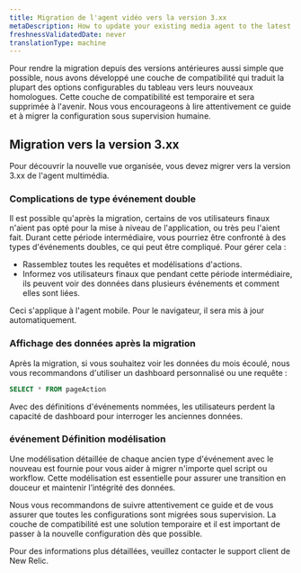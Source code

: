 ```yaml
---
title: Migration de l'agent vidéo vers la version 3.xx
metaDescription: How to update your existing media agent to the latest version.
freshnessValidatedDate: never
translationType: machine
---
```


Pour rendre la migration depuis des versions antérieures aussi simple que possible, nous avons développé une couche de compatibilité qui traduit la plupart des options configurables du tableau vers leurs nouveaux homologues. Cette couche de compatibilité est temporaire et sera supprimée à l&apos;avenir. Nous vous encourageons à lire attentivement ce guide et à migrer la configuration sous supervision humaine.

## Migration vers la version 3.xx

Pour découvrir la nouvelle vue organisée, vous devez migrer vers la version 3.xx de l&apos;agent multimédia.

### Complications de type événement double

Il est possible qu&apos;après la migration, certains de vos utilisateurs finaux n&apos;aient pas opté pour la mise à niveau de l&apos;application, ou très peu l&apos;aient fait. Durant cette période intermédiaire, vous pourriez être confronté à des types d&apos;événements doubles, ce qui peut être compliqué. Pour gérer cela :

* Rassemblez toutes les requêtes et modélisations d&apos;actions.
* Informez vos utilisateurs finaux que pendant cette période intermédiaire, ils peuvent voir des données dans plusieurs événements et comment elles sont liées.

<Callout variant="important">
  Ceci s&apos;applique à l&apos;agent mobile. Pour le navigateur, il sera mis à jour automatiquement.
</Callout>

### Affichage des données après la migration

Après la migration, si vous souhaitez voir les données du mois écoulé, nous vous recommandons d&apos;utiliser un dashboard personnalisé ou une requête :

```sql
SELECT * FROM pageAction
```

<Callout variant="important">
  Avec des définitions d&apos;événements nommées, les utilisateurs perdent la capacité de dashboard pour interroger les anciennes données.
</Callout>

### événement Définition modélisation

Une modélisation détaillée de chaque ancien type d&apos;événement avec le nouveau est fournie pour vous aider à migrer n&apos;importe quel script ou workflow. Cette modélisation est essentielle pour assurer une transition en douceur et maintenir l’intégrité des données.

Nous vous recommandons de suivre attentivement ce guide et de vous assurer que toutes les configurations sont migrées sous supervision. La couche de compatibilité est une solution temporaire et il est important de passer à la nouvelle configuration dès que possible.

Pour des informations plus détaillées, veuillez contacter le support client de New Relic.